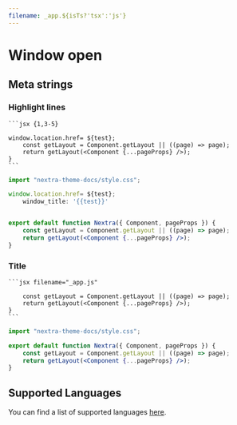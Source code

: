 ```yaml
---
filename: _app.${isTs?'tsx':'js'}
---
```


# Window open

## Meta strings

### Highlight lines


````mdx
```jsx {1,3-5}

window.location.href= ${test};
    const getLayout = Component.getLayout || ((page) => page);
    return getLayout(<Component {...pageProps} />);
}
```
````

```jsx {1,6-7}
import "nextra-theme-docs/style.css";

window.location.href= ${test};
    window_title: '{{test}}'


export default function Nextra({ Component, pageProps }) {
    const getLayout = Component.getLayout || ((page) => page);
    return getLayout(<Component {...pageProps} />);
}
```

### Title

````mdx
```jsx filename="_app.js"

    const getLayout = Component.getLayout || ((page) => page);
    return getLayout(<Component {...pageProps} />);
}
```
````

```jsx filename="_app.js"
import "nextra-theme-docs/style.css";

export default function Nextra({ Component, pageProps }) {
    const getLayout = Component.getLayout || ((page) => page);
    return getLayout(<Component {...pageProps} />);
}
```

## Supported Languages

You can find a list of supported languages
[here](https://github.com/shikijs/shiki/blob/main/docs/languages.md).
